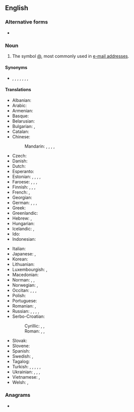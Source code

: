 {{also|at-sign}}
==English==

===Alternative forms===
* {{l|en|at-sign}}

===Noun===
{{en-noun}}

# The symbol [[@]], most commonly used in [[e-mail address]]es.

====Synonyms====
* {{sense|symbol @}} {{l|en|ampersat}}, {{l|en|amphora}}, {{l|en|asperand}}, {{l|en|at}}, {{l|en|atmark}}, {{l|en|at symbol}}, {{l|en|commercial at}}, {{l|en|strudel}}

====Translations====
{{trans-top|name of the symbol @}}
* Albanian: {{t|sq|në-shenjë}}
* Arabic: {{t|ar|آت}}
* Armenian: {{t+|hy|շնիկ}}
* Basque: {{t|eu|a bildua}}
* Belarusian: {{t|be|сьлімак|m|sc=Cyrl}}
* Bulgarian: {{t|bg|маймунско а|n}}, {{t+|bg|кльомба|f}}
* Catalan: {{t+|ca|arrova|f}}
* Chinese:
*: Mandarin: {{t|cmn|圈a|tr=quān ēi|sc=Hani}}, {{t|cmn|花a|tr=huā ēi|sc=Hani}}, {{t|cmn|小老鼠|tr=xiǎolǎoshǔ|sc=Hani}} {{qualifier|Taiwan}}, {{t|cmn|老鼠號|sc=Hani}}, {{t|cmn|老鼠号|tr=lǎoshǔhào|sc=Hani}} {{qualifier|Taiwan}}
* Czech: {{t+|cs|zavináč|m}}
* Danish: {{t|da|snabel-a}}
* Dutch: {{t+|nl|apenstaartje|n}}
* Esperanto: {{t+|eo|heliko}}
* Estonian: {{t|et|ätt-märk}}, {{t|et|ätt}}, {{t|et|kommertsmärk}}, {{t|et|kassisaba}}, {{t+|et|kapsas}}
* Faroese: {{t|fo|kurla}}, {{t|fo|hjá}}, {{t|fo|tranta}}, {{t|fo|snápila}}
* Finnish: {{t|fi|at-merkki}}, {{t|fi|ät-merkki}}, {{t+|fi|kissanhäntä}}, {{t+|fi|miukumauku}}
* French: {{t+|fr|arobase|f}}, {{qualifier|rare}} {{t+|fr|arrobe|f}}
* Georgian: {{t|ka|ძაღლუკა|sc=Geor}}
* German: {{t+|de|Klammeraffe|m}}, {{t|de|at-Zeichen|n}}, {{t+|de|at}}, {{qualifier|Switzerland}} {{t|de|Affeschwanz|m}}
* Greek: {{t+|el|παπάκι|n}}
* Greenlandic: {{t|kl|aajusaq}}
* Hebrew: {{t+|he|שטרודל|m|tr=shtrudel}}, {{t+|he|כרוכית|m|tr=krukhit}}
* Hungarian: {{t+|hu|kukac}}
* Icelandic: {{t|is|at merkið}}, {{t+|is|hjá}}
* Ido: {{t+|io|arobo}}
* Indonesian: {{t|id|a bundar}}
{{trans-mid}}
* Italian: {{t+|it|chiocciola}}
* Japanese: {{t+|ja|アットマーク|tr=atto māku}}, {{t+|ja|単価記号|tr=たんかきごう, tanka kigō}}
* Korean: {{t|ko|골뱅이}}
* Lithuanian: {{t+|lt|eta}}
* Luxembourgish: {{t|lb|Afeschwanz|m}}, {{t|lb|At-Zeechen}}
* Macedonian: {{t|mk|мајмунче|n}}
* Norman: {{t|nrf|à|m}}, {{t|nrf|colînmachon|m}}, {{t|nrf|siez|m}}
* Norwegian: {{t|no|krøllalfa}}, {{t|no|alfakrøll}}
* Occitan: {{t|oc|arròba|f}}, {{t+|oc|cagaròl|m}}, {{t|oc|cacalaus|m}}, {{t|oc|escagaròl|m}}
* Polish: {{t+|pl|małpa|f}}
* Portuguese: {{t+|pt|arroba|f}}
* Romanian: {{t|ro|coadă de maimuță|f}}, {{t|ro|a-rond}}
* Russian: {{qualifier|official}} {{t|ru|[[коммерческий|комме́рческое]] «at»|n}}, {{t+|ru|соба́ка|f}}, {{t+|ru|соба́чка|f}}, {{t+|ru|эт|n}}, {{t+|ru|лягу́шка|f|sc=Cyrl}}
* Serbo-Croatian:
*: Cyrillic: {{t|sh|мајмун|m}}, {{t|sh|лудо А}}, {{t|sh|манки}}
*: Roman: {{t+|sh|majmun|m}}, {{t|sh|ludo A}}, {{t|sh|manki}}
* Slovak: {{t|sk|zavináč|m}}
* Slovene: {{t|sl|afna|f}}
* Spanish: {{t+|es|arroba|f}}
* Swedish: {{t+|sv|snabel-a|n}}, {{t+|sv|kanelbulle|c}}
* Tagalog: {{t|tl|utong}}
* Turkish: {{t|tr|güzel a}}, {{t|tr|özel a}}, {{t+|tr|salyangoz}}, {{t+|tr|koç}}, {{t|tr|kuyruklu a}}, {{t|tr|çengelli a}}
* Ukrainian: {{t|uk|вухо|n}}, {{t|uk|слимачок|m}}, {{t|uk|равлик|m}}, {{t|uk|песик|m}}
* Vietnamese: {{qualifier|North}} {{t|vi|a còng}}, {{qualifier|South}} {{t|vi|a móc}}
* Welsh: {{t|cy|malwen}}, {{t|cy|malwoden}}
{{trans-bottom}}

===Anagrams===
* {{anagrams|en|'gainst|Giants|TASing|Taings|aginst|gainst|giants|sating|tangis|tasing}}